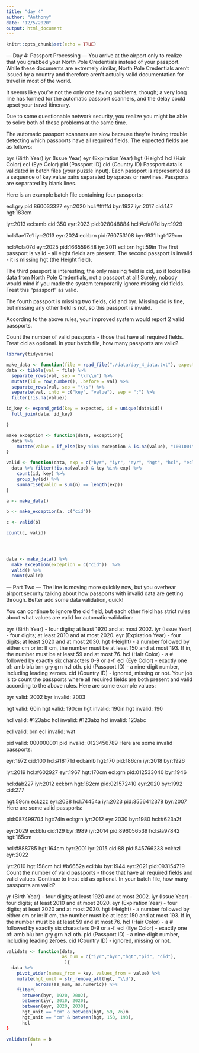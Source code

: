 ```yaml
---
title: "day 4"
author: "Anthony"
date: "12/5/2020"
output: html_document
---
```


```r
knitr::opts_chunk$set(echo = TRUE)
```


--- Day 4: Passport Processing ---
You arrive at the airport only to realize that you grabbed your North Pole Credentials instead of your passport. While these documents are extremely similar, North Pole Credentials aren't issued by a country and therefore aren't actually valid documentation for travel in most of the world.

It seems like you're not the only one having problems, though; a very long line has formed for the automatic passport scanners, and the delay could upset your travel itinerary.

Due to some questionable network security, you realize you might be able to solve both of these problems at the same time.

The automatic passport scanners are slow because they're having trouble detecting which passports have all required fields. The expected fields are as follows:

byr (Birth Year)
iyr (Issue Year)
eyr (Expiration Year)
hgt (Height)
hcl (Hair Color)
ecl (Eye Color)
pid (Passport ID)
cid (Country ID)
Passport data is validated in batch files (your puzzle input). Each passport is represented as a sequence of key:value pairs separated by spaces or newlines. Passports are separated by blank lines.

Here is an example batch file containing four passports:

ecl:gry pid:860033327 eyr:2020 hcl:#fffffd
byr:1937 iyr:2017 cid:147 hgt:183cm

iyr:2013 ecl:amb cid:350 eyr:2023 pid:028048884
hcl:#cfa07d byr:1929

hcl:#ae17e1 iyr:2013
eyr:2024
ecl:brn pid:760753108 byr:1931
hgt:179cm

hcl:#cfa07d eyr:2025 pid:166559648
iyr:2011 ecl:brn hgt:59in
The first passport is valid - all eight fields are present. The second passport is invalid - it is missing hgt (the Height field).

The third passport is interesting; the only missing field is cid, so it looks like data from North Pole Credentials, not a passport at all! Surely, nobody would mind if you made the system temporarily ignore missing cid fields. Treat this "passport" as valid.

The fourth passport is missing two fields, cid and byr. Missing cid is fine, but missing any other field is not, so this passport is invalid.

According to the above rules, your improved system would report 2 valid passports.

Count the number of valid passports - those that have all required fields. Treat cid as optional. In your batch file, how many passports are valid?


```r
library(tidyverse)

make_data <- function(file = read_file("./data/day_4_data.txt"), expected = c("byr", "iyr", "eyr", "hgt", "hcl", "ecl", "pid", "cid")){
data <- tibble(val = file) %>%
  separate_rows(val, sep = "\\n\\n") %>%
  mutate(id = row_number(), .before = val) %>%
  separate_rows(val, sep = "\\s") %>%
  separate(val, into = c("key", "value"), sep = ":") %>% 
  filter(!is.na(value))

id_key <- expand_grid(key = expected, id = unique(data$id))
  full_join(data, id_key)

}

make_exception <- function(data, exception){
  data %>% 
    mutate(value = if_else(key %in% exception & is.na(value), "1001001", value))
}

valid <- function(data, exp = c("byr", "iyr", "eyr", "hgt", "hcl", "ecl", "pid", "cid")){
  data %>% filter(!is.na(value) & key %in% exp) %>%
    count(id, key) %>%
    group_by(id) %>%
    summarise(valid = sum(n) == length(exp))
}

a <- make_data()

b <- make_exception(a, c("cid"))

c <- valid(b)

count(c, valid)




data <- make_data() %>% 
  make_exception(exception = c("cid"))  %>%
  valid() %>% 
  count(valid)

```

--- Part Two ---
The line is moving more quickly now, but you overhear airport security talking about how passports with invalid data are getting through. Better add some data validation, quick!

You can continue to ignore the cid field, but each other field has strict rules about what values are valid for automatic validation:

byr (Birth Year) - four digits; at least 1920 and at most 2002.
iyr (Issue Year) - four digits; at least 2010 and at most 2020.
eyr (Expiration Year) - four digits; at least 2020 and at most 2030.
hgt (Height) - a number followed by either cm or in:
If cm, the number must be at least 150 and at most 193.
If in, the number must be at least 59 and at most 76.
hcl (Hair Color) - a # followed by exactly six characters 0-9 or a-f.
ecl (Eye Color) - exactly one of: amb blu brn gry grn hzl oth.
pid (Passport ID) - a nine-digit number, including leading zeroes.
cid (Country ID) - ignored, missing or not.
Your job is to count the passports where all required fields are both present and valid according to the above rules. Here are some example values:

byr valid:   2002
byr invalid: 2003

hgt valid:   60in
hgt valid:   190cm
hgt invalid: 190in
hgt invalid: 190

hcl valid:   #123abc
hcl invalid: #123abz
hcl invalid: 123abc

ecl valid:   brn
ecl invalid: wat

pid valid:   000000001
pid invalid: 0123456789
Here are some invalid passports:

eyr:1972 cid:100
hcl:#18171d ecl:amb hgt:170 pid:186cm iyr:2018 byr:1926

iyr:2019
hcl:#602927 eyr:1967 hgt:170cm
ecl:grn pid:012533040 byr:1946

hcl:dab227 iyr:2012
ecl:brn hgt:182cm pid:021572410 eyr:2020 byr:1992 cid:277

hgt:59cm ecl:zzz
eyr:2038 hcl:74454a iyr:2023
pid:3556412378 byr:2007
Here are some valid passports:

pid:087499704 hgt:74in ecl:grn iyr:2012 eyr:2030 byr:1980
hcl:#623a2f

eyr:2029 ecl:blu cid:129 byr:1989
iyr:2014 pid:896056539 hcl:#a97842 hgt:165cm

hcl:#888785
hgt:164cm byr:2001 iyr:2015 cid:88
pid:545766238 ecl:hzl
eyr:2022

iyr:2010 hgt:158cm hcl:#b6652a ecl:blu byr:1944 eyr:2021 pid:093154719
Count the number of valid passports - those that have all required fields and valid values. Continue to treat cid as optional. In your batch file, how many passports are valid?


yr (Birth Year) - four digits; at least 1920 and at most 2002.
iyr (Issue Year) - four digits; at least 2010 and at most 2020.
eyr (Expiration Year) - four digits; at least 2020 and at most 2030.
hgt (Height) - a number followed by either cm or in:
If cm, the number must be at least 150 and at most 193.
If in, the number must be at least 59 and at most 76.
hcl (Hair Color) - a # followed by exactly six characters 0-9 or a-f.
ecl (Eye Color) - exactly one of: amb blu brn gry grn hzl oth.
pid (Passport ID) - a nine-digit number, including leading zeroes.
cid (Country ID) - ignored, missing or not.

```r
validate <- function(data, 
                     as_num = c("iyr","byr","hgt","pid", "cid"),
                      ){
  data %>% 
    pivot_wider(names_from = key, values_from = value) %>%
    mutate(hgt_unit = str_remove_all(hgt, "\\d"),
           across(as_num, as.numeric)) %>%
    filter(
      between(byr, 1920, 2002),
      between(iyr, 2010, 2020),
      between(eyr, 2020, 2030),
      hgt_unit == "cm" & between(hgt, 59, 76)m
      hgt_unit == "cm" & between(hgt, 150, 193),
      hcl
}

validate(data = b
         )
```

